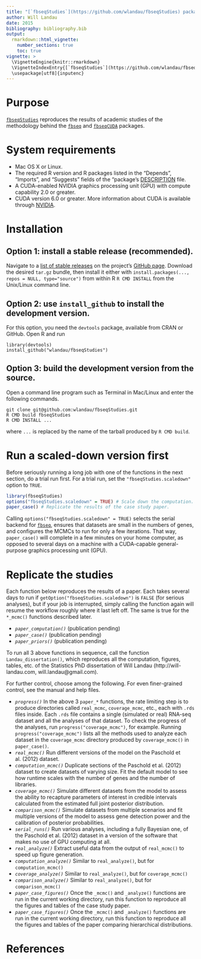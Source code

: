 ```yaml
---
title: "[`fbseqStudies`](https://github.com/wlandau/fbseqStudies) package installation and usage guide"
author: Will Landau
date: 2015
bibliography: bibliography.bib
output: 
  rmarkdown::html_vignette:
    number_sections: true
    toc: true
vignette: >
  \VignetteEngine{knitr::rmarkdown}
  \VignetteIndexEntry{[`fbseqStudies`](https://github.com/wlandau/fbseqStudies) package installation and usage guide}
  \usepackage[utf8]{inputenc}
---
```


# Purpose

[`fbseqStudies`](https://github.com/wlandau/fbseqStudies) reproduces the results of academic studies of the methodology behind the [`fbseq`](https://github.com/wlandau/fbseq) and [`fbseqCUDA`](https://github.com/wlandau/fbseqCUDA) packages.

# System requirements

- Mac OS X or Linux. 
- The required R version and R packages listed in the  "Depends", "Imports", and "Suggests" fields of the "package's [DESCRIPTION](https://github.com/wlandau/fbseqStudies/blob/master/DESCRIPTION) file.
- A CUDA-enabled NVIDIA graphics processing unit (GPU) with compute capability 2.0 or greater.
- CUDA version 6.0 or greater. More information about CUDA is available through [NVIDIA](http://www.nvidia.com/object/cuda_home_new.html).

# Installation

## Option 1: install a stable release (recommended).

Navigate to a [list of stable releases](https://github.com/wlandau/fbseqStudies/releases) on the project's [GitHub page](https://github.com/wlandau/fbseqStudies). Download the desired `tar.gz` bundle, then install it either with `install.packages(..., repos = NULL, type="source")` from within R  `R CMD INSTALL` from the Unix/Linux command line.

## Option 2: use `install_github` to install the development version.

For this option, you need the `devtools` package, available from CRAN or GitHub. Open R and run 

```
library(devtools)
install_github("wlandau/fbseqStudies")
```

## Option 3: build the development version from the source.

Open a command line program such as Terminal in Mac/Linux and enter the following commands.

```
git clone git@github.com:wlandau/fbseqStudies.git
R CMD build fbseqStudies
R CMD INSTALL ...
```

where `...` is replaced by the name of the tarball produced by `R CMD build`. 

# Run a scaled-down version first

Before seriously running a long job with one of the functions in the next section, do a trial run first. For a trial run, set the ``"fbseqStudies.scaledown"`` option to ``TRUE``. 


```r
library(fbseqStudies)
options("fbseqStudies.scaledown" = TRUE) # Scale down the computation.
paper_case() # Replicate the results of the case study paper.
```

Calling ``options("fbseqStudies.scaledown" = TRUE)`` selects the serial backend for [`fbseq`](https://github.com/wlandau/fbseq), ensures that datasets are small in the numbers of genes, and configures the MCMCs to run for only a few iterations. That way, ``paper_case()`` will complete in a few minutes on your home computer, as opposed to several days on a  machine with a CUDA-capable general-purpose graphics processing unit (GPU).

# Replicate the studies

Each function below reproduces the results of a paper. Each takes several days to run if `getOption("fbseqStudies.scaledown")` is `FALSE` (for serious analyses), but if your job is interrupted, simply calling the function again will resume the workflow roughly where it last left off. The same is true for the `*_mcmc()` functions described later.

- *`paper_computation()`* (publication pending)
- *`paper_case()`* (publication pending)
- *`paper_priors()`* (publication pending)

To run all 3 above functions in sequence, call the function `Landau_dissertation()`, which reproduces all the computation, figures, tables, etc. of the Statistics PhD dissertation of Will Landau (http://will-landau.com, will.landau@gmail.com).

For further control, choose among the following. For even finer-grained control, see the manual and help files.

- *`progress()`* In the above 3 `paper_*` functions, the rate limiting step is to produce directories called `real_mcmc`, `coverage_mcmc`, etc., each with `.rds` files inside. Each `.rds` file contains a single (simulated or real) RNA-seq dataset and all the analyses of that dataset. To check the progress of the analyses, run `progress("coverage_mcmc")`, for example. Running `progress("coverage_mcmc")` lists all the methods used to analyze each dataset in the `coverage_mcmc` directory produced by `coverage_mcmc()` in `paper_case()`.
- *`real_mcmc()`* Run different versions of the model on the Paschold et al. (2012) dataset. 
- *`computation_mcmc()`* Duplicate sections of the Paschold et al. (2012) dataset to create datasets of varying size. Fit the default model to see how runtime scales with the number of genes and the number of libraries.
- *`coverage_mcmc()`* Simulate different datasets from the model to assess the ability to recapture parameters of interest in credible intervals calculated from the estimated full joint posterior distribution. 
- *`comparison_mcmc()`* Simulate datasets from multiple scenarios and fit multiple versions of the model to assess gene detection power and the calibration of posterior probabilities.
- *`serial_runs()`* Run various analyses, including a fully Bayesian one, of the Paschold et al. (2012) dataset in a version of the software that makes no use of GPU computing at all.
- *`real_analyze()`* Extract useful data from the output of `real_mcmc()` to speed up figure generation.
- *`computation_analyze()`* Similar to `real_analyze()`, but for `computation_mcmc()`
- *`coverage_analyze()`* Similar to `real_analyze()`, but for `coverage_mcmc()`
- *`comparison_analyze()`* Similar to `real_analyze()`, but for `comparison_mcmc()`
- *`paper_case_figures()`* Once the `_mcmc()` and `_analyze()` functions are run in the current working directory, run this function to reproduce all the figures and tables of the case study paper.
- *`paper_case_figures()`* Once the `_mcmc()` and `_analyze()` functions are run in the current working directory, run this function to reproduce all the figures and tables of the paper comparing hierarchical distributions.

# References


